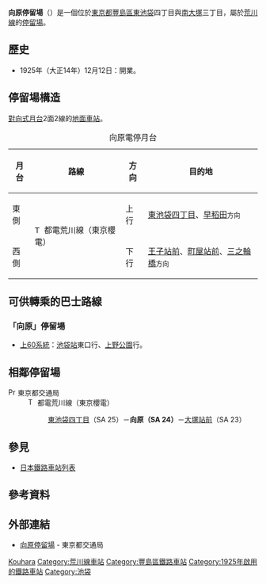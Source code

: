 {{NoteTA|1 = zh:向原站; zh-cn:向原站; zh-tw:向原車站; zh-hk:向原站; }}
{{日本車站資訊
|公司色       = #009f40
|文字色     = 
|站名       = 向原停留場
|圖片       = Toden-arakawa-line-Mukohara-station.jpg
|pxl       = 
|圖片說明   = 
|日文原名   = 向原
|平假名   = むこうはら
|羅馬拼音   = Mukōhara
|副站名     = 
|電報略號   = 
|所在地     = {{JPN}}[[東京都|東京都]][[豐島區|豐島區]][[東池袋|東池袋]]四丁目及[[南大塚_(豐島區)|南大塚]]三丁目
|車站構造     = [[地面車站|地面車站]]
|月台配置     = 2面2線
|啟用年月日 = 1925年（[[大正|大正]]14年）12月12日
|廢站年月日 = 
|乘客人數   = 
|上下車人次   = 
|統計年度   = 
|轉車       = 
|備註       = 
|adjacent = {{Adjacent stations|system=東京都電車|line=SA|left=大塚站前|right=東池袋四丁目|note-left=SA 23<br />0.5km|note-mid={{車站編號r|SA|24|#ee86a7|4}}<br />距離[[三之輪橋停留場|三之輪橋]]9.4km|note-right=SA 25<br />0.6km}}
}}
'''向原停留場'''（{{jpn|j=向原停留場|hg=むこうはらていりゅうじょ|rm=Mukōhara teiryūjo|f=y}}）是一個位於[[東京都|東京都]][[豐島區|豐島區]][[東池袋|東池袋]]四丁目與[[南大塚_(豐島區)|南大塚]]三丁目，屬於[[荒川線|荒川線]]的[[鐵路車站|停留場]]。

== 歷史 ==
* 1925年（大正14年）12月12日：開業。
== 停留場構造 ==
[[對向式月台|對向式月台]]2面2線的[[地面車站|地面車站]]。
{| class="wikitable"
|+ 向原電停月台
|-
!月台!!路線!!方向!!目的地
|-
! 東側
| rowspan=2|[[File:Tokyo_Sakura_Tram_symbol.svg|15px]] 都電荒川線（東京櫻電）
| 上行
| [[東池袋四丁目停留場|東池袋四丁目]]、[[早稻田停留場|早稻田]]<small>方向</small>
|-
! 西側
| 下行 
| [[王子站#東京都交通局|王子站前]]、[[町屋站#東京都交通局|町屋站前]]、[[三之輪橋停留場|三之輪橋]]<small>方向</small>
|}
==可供轉乘的巴士路線==
===「向原」停留場===
*[[上60系統|上60系統]]：[[池袋站|池袋站]]東口行、[[上野公園|上野公園]]行。
== 相鄰停留場 ==
; [[File:PrefSymbol-Tokyo.svg|15px]] 東京都交通局
: [[File:Tokyo_Sakura_Tram_symbol.svg|15px]] 都電荒川線（東京櫻電）
:: [[東池袋四丁目停留場|東池袋四丁目]]（SA 25）－'''向原（SA 24）'''－[[大塚站_(東京都)|大塚站前]]（SA 23）
== 參見 ==
{{Commonscat|Mukōhara Station}}
* [[日本鐵路車站列表|日本鐵路車站列表]]
== 參考資料 ==
{{Reflist}}
== 外部連結 ==
* [https://www.kotsu.metro.tokyo.jp/toden/stations/mukohara/ 向原停留場]{{Wayback|url=https://www.kotsu.metro.tokyo.jp/toden/stations/mukohara/ |date=20201001163253 }} - 東京都交通局

{{都電荒川線}}
{{DEFAULTSORT:Mukohara}}
[[Category:日本鐵路車站_Mu|Kouhara]]
[[Category:荒川線車站|Category:荒川線車站]]
[[Category:豐島區鐵路車站|Category:豐島區鐵路車站]]
[[Category:1925年啟用的鐵路車站|Category:1925年啟用的鐵路車站]]
[[Category:池袋|Category:池袋]]